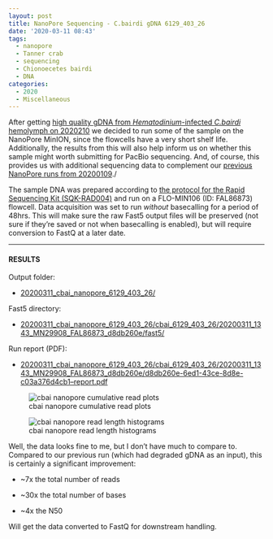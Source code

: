 ```yaml
---
layout: post
title: NanoPore Sequencing - C.bairdi gDNA 6129_403_26
date: '2020-03-11 08:43'
tags:
  - nanopore
  - Tanner crab
  - sequencing
  - Chionoecetes bairdi
  - DNA
categories:
  - 2020
  - Miscellaneous
---
```

After getting [high quality gDNA from _Hematodinium_-infected _C.bairdi_ hemolymph on 2020210](https://robertslab.github.io/sams-notebook/posts/2020/2020-02-10-DNA-Isolation,-Quantification,-and-Gel-C.bairdi-gDNA-Sample-6129_403_26.html) we decided to run some of the sample on the NanoPore MinION, since the flowcells have a very short shelf life. Additionally, the results from this will also help inform us on whether this sample might worth submitting for PacBio sequencing. And, of course, this provides us with additional sequencing data to complement our [previous NanoPore runs from 20200109](https://robertslab.github.io/sams-notebook/2020/01/09/NanoPore-Sequencing-C.bairdi-gDNA-Sample-20102558-2729.html)./

The sample DNA was prepared according to [the protocol for the Rapid Sequencing Kit (SQK-RAD004)](https://github.com/RobertsLab/resources/blob/master/protocols/Commercial_Protocols/Nanopore_rapid-sequencing-sqk-rad004-RSE_9046_v1_revM_14Aug2019-minion.pdf) and run on a FLO-MIN106 (ID: FAL86873) flowcell. Data acquisition was set to run _without_ basecalling for a period of 48hrs. This will make sure the raw Fast5 output files will be preserved (not sure if they're saved or not when basecalling is enabled), but will require conversion to FastQ at a later date.


---

#### RESULTS

Output folder:

- [20200311_cbai_nanopore_6129_403_26/](https://gannet.fish.washington.edu/Atumefaciens/20200311_cbai_nanopore_6129_403_26/)

Fast5 directory:

- [20200311_cbai_nanopore_6129_403_26/cbai_6129_403_26/20200311_1343_MN29908_FAL86873_d8db260e/fast5/](https://gannet.fish.washington.edu/Atumefaciens/20200311_cbai_nanopore_6129_403_26/cbai_6129_403_26/20200311_1343_MN29908_FAL86873_d8db260e/fast5/)

Run report (PDF):

- [20200311_cbai_nanopore_6129_403_26/cbai_6129_403_26/20200311_1343_MN29908_FAL86873_d8db260e/d8db260e-6ed1-43ce-8d8e-c03a376d4cb1--report.pdf](https://gannet.fish.washington.edu/Atumefaciens/20200311_cbai_nanopore_6129_403_26/cbai_6129_403_26/20200311_1343_MN29908_FAL86873_d8db260e/d8db260e-6ed1-43ce-8d8e-c03a376d4cb1--report.pdf)

![cbai nanopore cumulative read plots](https://github.com/RobertsLab/sams-notebook/blob/master/images/screencaps/20200311_cbai_nanopore_6129_403_26_output-plots.png?raw=true)

![cbai nanopore read length histograms](https://github.com/RobertsLab/sams-notebook/blob/master/images/screencaps/20200311_cbai_nanopore_6129_403_26_read-length-histo-plots.png?raw=true)


Well, the data looks fine to me, but I don't have much to compare to. Compared to our previous run (which had degraded gDNA as an input), this is certainly a significant improvement:

- ~7x the total number of reads

- ~30x the total number of bases

- ~4x the N50

Will get the data converted to FastQ for downstream handling.
